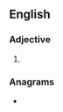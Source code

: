 ==English==

===Adjective===
{{head|en|superlative adjective}}

# {{en-superlative of|apt}}

===Anagrams===
* {{anagrams|en|a=aepstt|pattes|pet sat|pet-sat|petsat|tapets}}